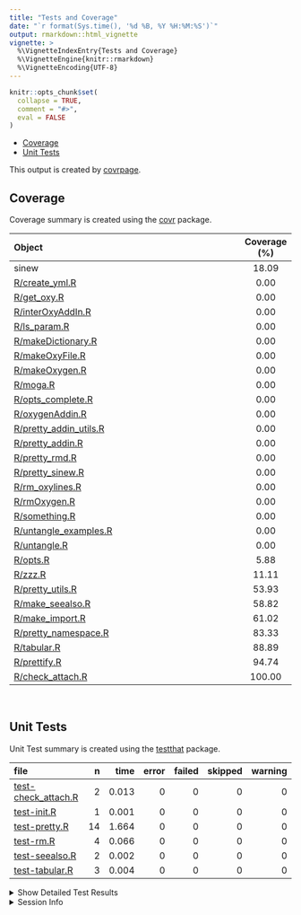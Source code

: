 ```yaml
---
title: "Tests and Coverage"
date: "`r format(Sys.time(), '%d %B, %Y %H:%M:%S')`"
output: rmarkdown::html_vignette
vignette: >
  %\VignetteIndexEntry{Tests and Coverage}
  %\VignetteEngine{knitr::rmarkdown}
  %\VignetteEncoding{UTF-8}
---
```

  
```r
knitr::opts_chunk$set(
  collapse = TRUE,
  comment = "#>",
  eval = FALSE
)
```

<!--- Placeholder for tests/README.md Do Not Edit--->
  - [Coverage](#coverage)
  - [Unit Tests](#unit-tests)

This output is created by
[covrpage](https://github.com/yonicd/covrpage).

## Coverage

Coverage summary is created using the
[covr](https://github.com/r-lib/covr) package.

| Object                                                | Coverage (%) |
| :---------------------------------------------------- | :----------: |
| sinew                                                 |    18.09     |
| [R/create\_yml.R](https://github.com/yonicd/sinew/tree/master/R/create_yml.R)                  |     0.00     |
| [R/get\_oxy.R](https://github.com/yonicd/sinew/tree/master/R/get_oxy.R)                        |     0.00     |
| [R/interOxyAddIn.R](https://github.com/yonicd/sinew/tree/master/R/interOxyAddIn.R)             |     0.00     |
| [R/ls\_param.R](https://github.com/yonicd/sinew/tree/master/R/ls_param.R)                      |     0.00     |
| [R/makeDictionary.R](https://github.com/yonicd/sinew/tree/master/R/makeDictionary.R)           |     0.00     |
| [R/makeOxyFile.R](https://github.com/yonicd/sinew/tree/master/R/makeOxyFile.R)                 |     0.00     |
| [R/makeOxygen.R](https://github.com/yonicd/sinew/tree/master/R/makeOxygen.R)                   |     0.00     |
| [R/moga.R](https://github.com/yonicd/sinew/tree/master/R/moga.R)                               |     0.00     |
| [R/opts\_complete.R](https://github.com/yonicd/sinew/tree/master/R/opts_complete.R)            |     0.00     |
| [R/oxygenAddin.R](https://github.com/yonicd/sinew/tree/master/R/oxygenAddin.R)                 |     0.00     |
| [R/pretty\_addin\_utils.R](https://github.com/yonicd/sinew/tree/master/R/pretty_addin_utils.R) |     0.00     |
| [R/pretty\_addin.R](https://github.com/yonicd/sinew/tree/master/R/pretty_addin.R)              |     0.00     |
| [R/pretty\_rmd.R](https://github.com/yonicd/sinew/tree/master/R/pretty_rmd.R)                  |     0.00     |
| [R/pretty\_sinew.R](https://github.com/yonicd/sinew/tree/master/R/pretty_sinew.R)              |     0.00     |
| [R/rm\_oxylines.R](https://github.com/yonicd/sinew/tree/master/R/rm_oxylines.R)                |     0.00     |
| [R/rmOxygen.R](https://github.com/yonicd/sinew/tree/master/R/rmOxygen.R)                       |     0.00     |
| [R/something.R](https://github.com/yonicd/sinew/tree/master/R/something.R)                     |     0.00     |
| [R/untangle\_examples.R](https://github.com/yonicd/sinew/tree/master/R/untangle_examples.R)    |     0.00     |
| [R/untangle.R](https://github.com/yonicd/sinew/tree/master/R/untangle.R)                       |     0.00     |
| [R/opts.R](https://github.com/yonicd/sinew/tree/master/R/opts.R)                               |     5.88     |
| [R/zzz.R](https://github.com/yonicd/sinew/tree/master/R/zzz.R)                                 |    11.11     |
| [R/pretty\_utils.R](https://github.com/yonicd/sinew/tree/master/R/pretty_utils.R)              |    53.93     |
| [R/make\_seealso.R](https://github.com/yonicd/sinew/tree/master/R/make_seealso.R)              |    58.82     |
| [R/make_import.R](https://github.com/yonicd/sinew/tree/master/R/make_import.R)                   |    61.02     |
| [R/pretty\_namespace.R](https://github.com/yonicd/sinew/tree/master/R/pretty_namespace.R)      |    83.33     |
| [R/tabular.R](https://github.com/yonicd/sinew/tree/master/R/tabular.R)                         |    88.89     |
| [R/prettify.R](https://github.com/yonicd/sinew/tree/master/R/prettify.R)                       |    94.74     |
| [R/check\_attach.R](https://github.com/yonicd/sinew/tree/master/R/check_attach.R)              |    100.00    |

<br>

## Unit Tests

Unit Test summary is created using the
[testthat](https://github.com/r-lib/testthat) package.

| file                                                 |  n |  time | error | failed | skipped | warning |
| :--------------------------------------------------- | -: | ----: | ----: | -----: | ------: | ------: |
| [test-check\_attach.R](https://github.com/yonicd/sinew/tree/master/tests/testthat/test-check_attach.R) |  2 | 0.013 |     0 |      0 |       0 |       0 |
| [test-init.R](https://github.com/yonicd/sinew/tree/master/tests/testthat/test-init.R)                  |  1 | 0.001 |     0 |      0 |       0 |       0 |
| [test-pretty.R](https://github.com/yonicd/sinew/tree/master/tests/testthat/test-pretty.R)              | 14 | 1.664 |     0 |      0 |       0 |       0 |
| [test-rm.R](https://github.com/yonicd/sinew/tree/master/tests/testthat/test-rm.R)                      |  4 | 0.066 |     0 |      0 |       0 |       0 |
| [test-seealso.R](https://github.com/yonicd/sinew/tree/master/tests/testthat/test-seealso.R)            |  2 | 0.002 |     0 |      0 |       0 |       0 |
| [test-tabular.R](https://github.com/yonicd/sinew/tree/master/tests/testthat/test-tabular.R)            |  3 | 0.004 |     0 |      0 |       0 |       0 |

<details closed>

<summary> Show Detailed Test Results </summary>

| file                                                  | context       | test                                           | status | n |  time |
| :---------------------------------------------------- | :------------ | :--------------------------------------------- | :----- | -: | ----: |
| [test-check\_attach.R](https://github.com/yonicd/sinew/tree/master/tests/testthat/test-check_attach.R#) | check\_attach | test check attach: already loaded              | PASS   | 1 | 0.012 |
| [test-check\_attach.R](https://github.com/yonicd/sinew/tree/master/tests/testthat/test-check_attach.R#) | check\_attach | test check attach: not already loaded          | PASS   | 1 | 0.001 |
| [test-init.R](https://github.com/yonicd/sinew/tree/master/tests/testthat/test-init.R#L6)                | init          | first test: dummy                              | PASS   | 1 | 0.001 |
| [test-pretty.R](https://github.com/yonicd/sinew/tree/master/tests/testthat/test-pretty.R#L16)           | pretty        | switches: force                                | PASS   | 2 | 1.152 |
| [test-pretty.R](https://github.com/yonicd/sinew/tree/master/tests/testthat/test-pretty.R#L27)           | pretty        | switches: ignore                               | PASS   | 1 | 0.222 |
| [test-pretty.R](https://github.com/yonicd/sinew/tree/master/tests/testthat/test-pretty.R#)              | pretty        | setup files: length                            | PASS   | 1 | 0.001 |
| [test-pretty.R](https://github.com/yonicd/sinew/tree/master/tests/testthat/test-pretty.R#)              | pretty        | setup files: class                             | PASS   | 1 | 0.001 |
| [test-pretty.R](https://github.com/yonicd/sinew/tree/master/tests/testthat/test-pretty.R#)              | pretty        | setup files: names                             | PASS   | 1 | 0.001 |
| [test-pretty.R](https://github.com/yonicd/sinew/tree/master/tests/testthat/test-pretty.R#)              | pretty        | setup file: length                             | PASS   | 1 | 0.000 |
| [test-pretty.R](https://github.com/yonicd/sinew/tree/master/tests/testthat/test-pretty.R#)              | pretty        | setup file: class                              | PASS   | 1 | 0.001 |
| [test-pretty.R](https://github.com/yonicd/sinew/tree/master/tests/testthat/test-pretty.R#)              | pretty        | setup file: names                              | PASS   | 1 | 0.001 |
| [test-pretty.R](https://github.com/yonicd/sinew/tree/master/tests/testthat/test-pretty.R#)              | pretty        | setup text: length                             | PASS   | 1 | 0.001 |
| [test-pretty.R](https://github.com/yonicd/sinew/tree/master/tests/testthat/test-pretty.R#)              | pretty        | setup text: class                              | PASS   | 1 | 0.001 |
| [test-pretty.R](https://github.com/yonicd/sinew/tree/master/tests/testthat/test-pretty.R#)              | pretty        | setup text: names                              | PASS   | 1 | 0.001 |
| [test-pretty.R](https://github.com/yonicd/sinew/tree/master/tests/testthat/test-pretty.R#L67_L69)       | pretty        | full text: txt                                 | PASS   | 1 | 0.095 |
| [test-pretty.R](https://github.com/yonicd/sinew/tree/master/tests/testthat/test-pretty.R#L79_L81)       | pretty        | full file: file                                | PASS   | 1 | 0.187 |
| [test-rm.R](https://github.com/yonicd/sinew/tree/master/tests/testthat/test-rm.R#L17_L20)               | remove oxygen | rm valid actions: no show file                 | PASS   | 1 | 0.005 |
| [test-rm.R](https://github.com/yonicd/sinew/tree/master/tests/testthat/test-rm.R#L27_L30)               | remove oxygen | rm valid actions: show file                    | PASS   | 1 | 0.029 |
| [test-rm.R](https://github.com/yonicd/sinew/tree/master/tests/testthat/test-rm.R#L48_L51)               | remove oxygen | rm invalid actions: extension                  | PASS   | 1 | 0.015 |
| [test-rm.R](https://github.com/yonicd/sinew/tree/master/tests/testthat/test-rm.R#L57_L60)               | remove oxygen | rm invalid actions: path                       | PASS   | 1 | 0.017 |
| [test-seealso.R](https://github.com/yonicd/sinew/tree/master/tests/testthat/test-seealso.R#)            | make seealso  | cutoff: less than cutoff                       | PASS   | 1 | 0.001 |
| [test-seealso.R](https://github.com/yonicd/sinew/tree/master/tests/testthat/test-seealso.R#)            | make seealso  | no cutoff: no elements                         | PASS   | 1 | 0.001 |
| [test-tabular.R](https://github.com/yonicd/sinew/tree/master/tests/testthat/test-tabular.R#)            | tabular       | convert dataframe to tabular header: length    | PASS   | 1 | 0.002 |
| [test-tabular.R](https://github.com/yonicd/sinew/tree/master/tests/testthat/test-tabular.R#)            | tabular       | convert dataframe to tabular header: class     | PASS   | 1 | 0.001 |
| [test-tabular.R](https://github.com/yonicd/sinew/tree/master/tests/testthat/test-tabular.R#)            | tabular       | convert dataframe to tabular no header: length | PASS   | 1 | 0.001 |

</details>

<details>

<summary> Session Info </summary>

| Field    | Value                               |
| :------- | :---------------------------------- |
| Version  | R version 3.6.3 (2020-02-29)        |
| Platform | x86\_64-apple-darwin15.6.0 (64-bit) |
| Running  | macOS Catalina 10.15.7              |
| Language | en\_US                              |
| Timezone | America/New\_York                   |

| Package  | Version |
| :------- | :------ |
| testthat | 2.3.2   |
| covr     | 3.5.0   |
| covrpage | 0.0.70  |

</details>

<!--- Final Status : pass --->
